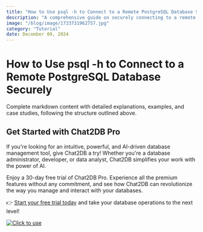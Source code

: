 ```yaml
---
title: "How to Use psql -h to Connect to a Remote PostgreSQL Database Securely"
description: "A comprehensive guide on securely connecting to a remote PostgreSQL database using psql -h command."
image: "/blog/image/1733731962757.jpg"
category: "Tutorial"
date: December 09, 2024
---
```


# How to Use psql -h to Connect to a Remote PostgreSQL Database Securely

Complete markdown content with detailed explanations, examples, and case studies, following the structure outlined above.

## Get Started with Chat2DB Pro

If you're looking for an intuitive, powerful, and AI-driven database management tool, give Chat2DB a try! Whether you're a database administrator, developer, or data analyst, Chat2DB simplifies your work with the power of AI.

Enjoy a 30-day free trial of Chat2DB Pro. Experience all the premium features without any commitment, and see how Chat2DB can revolutionize the way you manage and interact with your databases.

👉 [Start your free trial today](https://chat2db.ai/pricing) and take your database operations to the next level!


[![Click to use](/image/blog/bg/chat2db.jpg)](https://chat2db.ai/)
